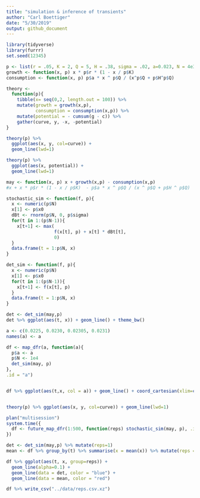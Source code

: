 ```yaml
---
title: "simulation & inference of transients"
author: "Carl Boettiger"
date: "5/30/2019"
output: github_document
---
```

  
```r
library(tidyverse)
library(furrr)
set.seed(12345)
```
  
```r
p <- list(r = .05, K = 2, Q = 5, H = .38, sigma = .02, a=0.023, N = 4e3, x0 = 0.2, N = 1e4)
growth <- function(x, p) x * p$r * (1 - x / p$K)
consumption <- function(x, p) p$a * x ^ p$Q / (x^p$Q + p$H^p$Q)
```

```r
theory <- 
  function(p){
    tibble(x= seq(0,2, length.out = 100)) %>%
    mutate(growth = growth(x,p), 
           consumption = consumption(x,p)) %>%
    mutate(potential = - cumsum(g - c)) %>%
    gather(curve, y, -x, -potential) 
}
```

```r
theory(p) %>%
  ggplot(aes(x, y, col=curve)) +
  geom_line(lwd=1)
```

```r
theory(p) %>%
  ggplot(aes(x, potential)) + 
  geom_line(lwd=1)
```




```r
may <- function(x, p) x + growth(x,p) - consumption(x,p)
#x + x * p$r * (1 - x / p$K)  - p$a * x ^ p$Q / (x ^ p$Q + p$H ^ p$Q)

stochastic_sim <- function(f, p){
  x <- numeric(p$N)
  x[1] <- p$x0
  dBt <- rnorm(p$N, 0, p$sigma)
  for(t in 1:(p$N-1)){
    x[t+1] <- max( 
                  f(x[t], p) + x[t] * dBt[t],
                  0)
  }
  data.frame(t = 1:p$N, x)
}

det_sim <- function(f, p){
  x <- numeric(p$N)
  x[1] <- p$x0
  for(t in 1:(p$N-1)){
    x[t+1] <- f(x[t], p)
  }
  data.frame(t = 1:p$N, x)
}
```



```r
det <- det_sim(may,p) 
det %>% ggplot(aes(t, x)) + geom_line() + theme_bw()
```


```r
a <- c(0.0225, 0.0230, 0.02305, 0.0231)
names(a) <- a

df <- map_dfr(a, function(a){
  p$a <- a
  p$N <- 1e4
  det_sim(may, p)
},
.id = "a")


df %>% ggplot(aes(t,x, col = a)) + geom_line() + coord_cartesian(xlim=c(0,1000))


theory(p) %>% ggplot(aes(x, y, col=curve)) + geom_line(lwd=1)


```








```r
plan("multisession")
system.time({
  df <- future_map_dfr(1:500, function(reps) stochastic_sim(may, p), .id = "reps")
})


```



```r
det <- det_sim(may,p) %>% mutate(reps=1)
mean <- df %>% group_by(t) %>% summarise(x = mean(x)) %>% mutate(reps = 1)
```



```r
df %>% ggplot(aes(t, x, group=reps)) + 
  geom_line(alpha=0.1) +
  geom_line(data = det, color = "blue") + 
  geom_line(data = mean, color = "red")
```




```r
df %>% write_csv("../data/reps.csv.xz")
```
